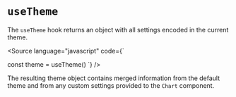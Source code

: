 
<Meta title="Core/Hooks/useTheme" />

# `useTheme`

The `useTheme` hook returns an object with all settings encoded in the current theme.

<Source
    language="javascript"
    code={`

const theme = useTheme()
`} />

The resulting theme object contains merged information from the default theme and from any custom settings provided to the `Chart` component.
